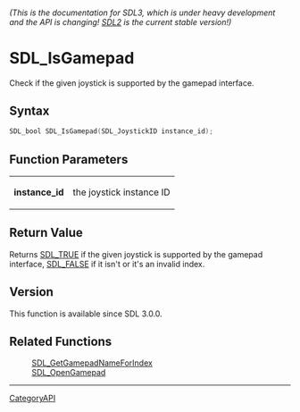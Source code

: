 ====== (This is the documentation for SDL3, which is under heavy development and the API is changing! [https://wiki.libsdl.org/ SDL2] is the current stable version!) ======
= SDL_IsGamepad =

Check if the given joystick is supported by the gamepad interface.

== Syntax ==

<syntaxhighlight lang='c'>
SDL_bool SDL_IsGamepad(SDL_JoystickID instance_id);
</syntaxhighlight>

== Function Parameters ==

{|
|'''instance_id'''
|the joystick instance ID
|}

== Return Value ==

Returns [[SDL_TRUE]] if the given joystick is supported by the gamepad
interface, [[SDL_FALSE]] if it isn't or it's an invalid index.

== Version ==

This function is available since SDL 3.0.0.

== Related Functions ==

:[[SDL_GetGamepadNameForIndex]]
:[[SDL_OpenGamepad]]

----
[[CategoryAPI]]



